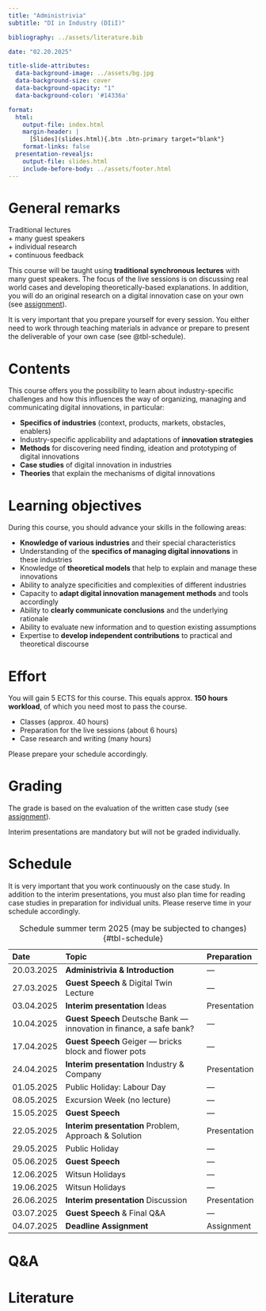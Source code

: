 ```yaml
---
title: "Administrivia"  
subtitle: "DI in Industry (DIiI)"

bibliography: ../assets/literature.bib

date: "02.20.2025"

title-slide-attributes:
  data-background-image: ../assets/bg.jpg
  data-background-size: cover
  data-background-opacity: "1"
  data-background-color: '#14336a'

format: 
  html:
    output-file: index.html
    margin-header: | 
      [Slides](slides.html){.btn .btn-primary target="blank"}
    format-links: false       
  presentation-revealjs:
    output-file: slides.html
    include-before-body: ../assets/footer.html
---
```


# General remarks

:::html-hidden
:::large
[Traditional lectures]{.fragment}    
[+ many guest speakers]{.fragment}     
[+ individual research]{.fragment}       
[+ continuous feedback]{.fragment}
:::
:::

:::notes
This course will be taught using **traditional synchronous lectures** with many guest speakers. The focus of the live sessions is on discussing real world cases and developing theoretically-based explanations. In addition, you will do an original research on a digital innovation case on your own (see [assignment](../assignment/)).

It is very important that you prepare yourself for every session. You either need to work through teaching materials in advance or prepare to present the deliverable of your own case (see @tbl-schedule).
:::

# Contents

This course offers you the possibility to learn about industry-specific challenges and how this influences the way of organizing, managing and communicating digital innovations, in particular:

:::{.incremental}
- __Specifics of industries__ (context, products, markets, obstacles, enablers)
- Industry-specific applicability and adaptations of __innovation strategies__
- __Methods__ for discovering need finding, ideation and prototyping of digital innovations
- __Case studies__ of digital innovation in industries
- __Theories__ that explain the mechanisms of digital innovations
:::

# Learning objectives

During this course, you should advance your skills in the following areas:

::: {.incremental}
- __Knowledge of various industries__ and their special characteristics 
- Understanding of the __specifics of managing digital innovations__ in these industries 
- Knowledge of __theoretical models__ that help to explain and manage these innovations
- Ability to analyze specificities and complexities of different industries 
- Capacity to __adapt digital innovation management methods__ and tools accordingly
- Ability to __clearly communicate conclusions__ and the underlying rationale
- Ability to evaluate new information and to question existing assumptions
- Expertise to __develop independent contributions__ to practical and theoretical discourse
:::

# Effort

You will gain 5 ECTS for this course. This equals approx. __150 hours workload__, of which you need most to pass the course.

::: {.incremental}
- Classes (approx. 40 hours)
- Preparation for the live sessions (about 6 hours)
- Case research and writing (many hours)
:::

::: {.fragment}
Please prepare your schedule accordingly.
:::

# Grading

The grade is based on the evaluation of the written case study (see [assignment](../assignment/)).

Interim presentations are mandatory but will not be graded individually.

# Schedule {.scrollable .smaller}

:::notes
It is very important that you work continuously on the case study. In addition to the interim presentations, you must also plan time for reading case studies in preparation for individual units. Please reserve time in your schedule accordingly.
:::

::: {.column-page-right}

| Date       | Topic                                                                | Preparation      |
|:-----------|:---------------------------------------------------------------------|:-----------------|
| 20.03.2025 | **Administrivia & Introduction**                                     | —
| 27.03.2025 | **Guest Speech** & Digital Twin Lecture                              | —
| 03.04.2025 | **Interim presentation** Ideas                                       | Presentation
| 10.04.2025 | **Guest Speech** Deutsche Bank — innovation in finance, a safe bank? | —
| 17.04.2025 | **Guest Speech** Geiger — bricks block and flower pots               | —
| 24.04.2025 | **Interim presentation** Industry & Company                          | Presentation
| 01.05.2025 | Public Holiday: Labour Day                                           | —
| 08.05.2025 | Excursion Week (no lecture)                                          | —
| 15.05.2025 | **Guest Speech**                                                     | —
| 22.05.2025 | **Interim presentation** Problem, Approach & Solution                | Presentation
| 29.05.2025 | Public Holiday                                                       | —
| 05.06.2025 | **Guest Speech**                                                     | — 
| 12.06.2025 | Witsun Holidays                                                      | —
| 19.06.2025 | Witsun Holidays                                                      | —
| 26.06.2025 | **Interim presentation** Discussion                                  | Presentation
| 03.07.2025 | **Guest Speech** & Final Q&A                                         | —
| 04.07.2025 | **Deadline Assignment**                                              | Assignment

: Schedule summer term 2025 (may be subjected to changes) {#tbl-schedule}

:::

# Q&A {.html-hidden .unlisted .vertical-center background-color="#00050b" background-image="../assets/bg.jpg"}

# Literature
::: {#refs}
:::
